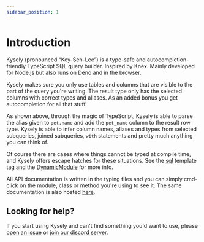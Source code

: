 ```yaml
---
sidebar_position: 1
---
```



# Introduction

Kysely (pronounced “Key-Seh-Lee”) is a type-safe and autocompletion-friendly TypeScript SQL query builder. Inspired by Knex. Mainly developed for Node.js but also runs on Deno and in the browser.

<DemoVideo />

Kysely makes sure you only use tables and columns that are visible to the part of the query you're writing. The result type only has the selected columns with correct types and aliases. As an added bonus you get autocompletion for all that stuff.

As shown above, through the magic of TypeScript, Kysely is able to parse the alias given to `pet.name` and add the `pet_name` column to the result row type. Kysely is able to infer column names, aliases and types from selected subqueries, joined subqueries, `with` statements and pretty much anything you can think of.

Of course there are cases where things cannot be typed at compile time, and Kysely offers escape hatches for these situations. See the [sql](https://kysely-org.github.io/kysely-apidoc/interfaces/Sql.html) template tag and the [DynamicModule](https://kysely-org.github.io/kysely-apidoc/classes/DynamicModule.html) for more info.

All API documentation is written in the typing files and you can simply cmd-click on the module, class or method you're using to see it. The same documentation is also hosted [here](https://kysely-org.github.io/kysely-apidoc).

## Looking for help?

If you start using Kysely and can't find something you'd want to use, please [open an issue](https://github.com/kysely-org/kysely/issues) or [join our discord server](https://discord.gg/xyBJ3GwvAm).
